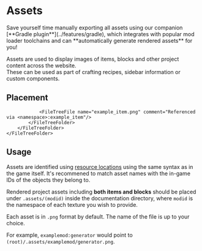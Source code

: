 
# Assets

<Callout>
    Save yourself time manually exporting all assets using our companion [**Gradle plugin**](../features/gradle),
    which integrates with popular mod loader toolchains and can **automatically generate rendered assets** for you!
</Callout>

Assets are used to display images of items, blocks and other project content across the website.<br/>
These can be used as part of crafting recipes, sidebar information or custom components.

## Placement

<FileTree>
    <FileTreeFolder name="<root>" defaultOpen>
        <FileTreeFolder name=".assets" defaultOpen>
            <FileTreeFolder name="<namespace>" defaultOpen>
                <FileTreeFolder name="gui" defaultOpen>
                    <FileTreeFile name="electric_furnace.png"/>
                    <FileTreeFile name="progress.gif"/>
                </FileTreeFolder>

                <FileTreeFile name="example_item.png" comment="Referenced via <namespace>:example_item"/>
            </FileTreeFolder>
        </FileTreeFolder>
    </FileTreeFolder>
</FileTree>

## Usage

Assets are identified using [resource locations](https://minecraft.wiki/w/Resource_location) using the same syntax as
in the game itself. It's recommened to match asset names with the in-game IDs of the objects they belong to.

Rendered project assets including **both items and blocks** should be placed under `.assets/(modid)` inside the
documentation directory, where `modid` is the namespace of each texture you wish to provide.

Each asset is in `.png` format by default. The name of the file is up to your choice.

For example, `examplemod:generator` would point to `(root)/.assets/examplemod/generator.png`.